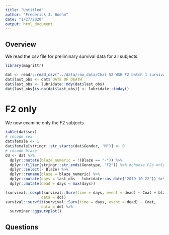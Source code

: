 ```yaml
---
title: "Untitled"
author: "Frederick J. Boehm"
date: "1/27/2020"
output: html_document
---
```


## Overview

We read the csv file for preliminary survival data for all subjects. 

```r
library(magrittr)
```


```r
dat <- readr::read_csv("../data/raw_data/Chal 52 WSB F2 batch 1 survival 27Jan2020.csv", col_names = TRUE, skip = 1, col_types = "iccccccdc")
dat$last_obs <- dat$`DATE OF DEATH`
dat$last_obs <- lubridate::mdy(dat$last_obs)
dat$last_obs[is.na(dat$last_obs)] <- lubridate::today()
```


# F2 only

We now examine only the F2 subjects

```r
table(dat$sex)
# recode sex
dat$female <- 1
dat$female[stringr::str_starts(dat$Gender, "M")] <- 0
# recode blaze 
dd <- dat %>%
  dplyr::mutate(blaze_numeric = !(Blaze == "-")) %>%
  dplyr::filter(stringr::str_ends(Genotype, "F2")) %>% #choose F2s only
  dplyr::select(- Blaze) %>%
  dplyr::rename(blaze = blaze_numeric) %>%
  dplyr::mutate(days = last_obs - lubridate::as_date("2019-10-22")) %>%
  dplyr::mutate(dead = days < max(days))

(survival::coxph(survival::Surv(time = days, event = dead) ~ Coat + blaze, 
                data = dd))
survival::survfit(survival::Surv(time = days, event = dead) ~ Coat, 
                data = dd) %>% 
  survminer::ggsurvplot()
```


## Questions


  